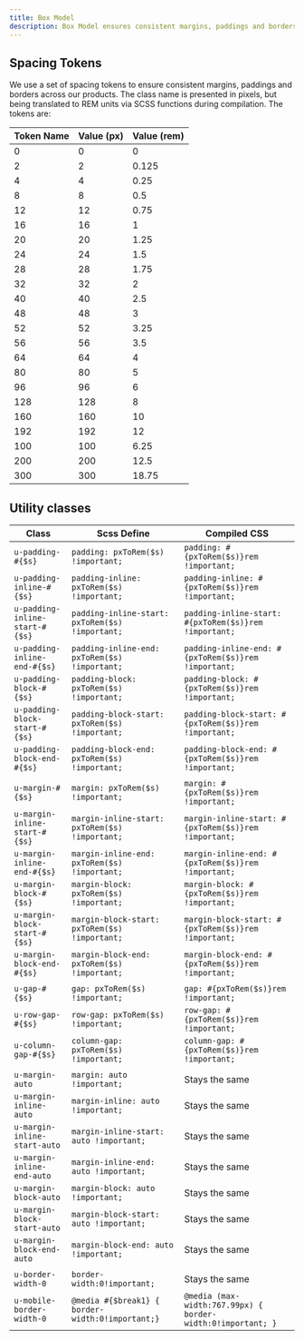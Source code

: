 ```yaml
---
title: Box Model
description: Box Model ensures consistent margins, paddings and borders across our products. The class name is presented in pixels, but being translated to REM units via Scss functions during compilation.
---
```


## Spacing Tokens

We use a set of spacing tokens to ensure consistent margins, paddings and borders across our products. The class name is presented in pixels, but being translated to REM units via SCSS functions during compilation.
The tokens are:


| Token Name | Value (px) | Value (rem) |
| ---------- | ---------- | ----------- |
| 0          | 0          | 0           |
| 2          | 2          | 0.125       |
| 4          | 4          | 0.25        |
| 8          | 8          | 0.5         |
| 12         | 12         | 0.75        |
| 16         | 16         | 1           |
| 20         | 20         | 1.25        |
| 24         | 24         | 1.5         |
| 28         | 28         | 1.75        |
| 32         | 32         | 2           |
| 40         | 40         | 2.5         |
| 48         | 48         | 3           |
| 52         | 52         | 3.25        |
| 56         | 56         | 3.5         |
| 64         | 64         | 4           |
| 80         | 80         | 5           |
| 96         | 96         | 6           |
| 128        | 128        | 8           |
| 160        | 160        | 10          |
| 192        | 192        | 12          |
| 100        | 100        | 6.25        |
| 200        | 200        | 12.5        |
| 300        | 300        | 18.75       |


## Utility classes

| Class              | Scss Define                            | Compiled CSS                             |
| ------------------ | -------------------------------------- | ---------------------------------------- |
| `u-padding-#{$s}`  | `padding: pxToRem($s) !important;`     | `padding: #{pxToRem($s)}rem !important;` |
| `u-padding-inline-#{$s}`  | `padding-inline: pxToRem($s) !important;`     | `padding-inline: #{pxToRem($s)}rem !important;` |
| `u-padding-inline-start-#{$s}`  | `padding-inline-start: pxToRem($s) !important;`     | `padding-inline-start: #{pxToRem($s)}rem !important;` |
| `u-padding-inline-end-#{$s}`  | `padding-inline-end: pxToRem($s) !important;`     | `padding-inline-end: #{pxToRem($s)}rem !important;` |
| `u-padding-block-#{$s}`  | `padding-block: pxToRem($s) !important;`     | `padding-block: #{pxToRem($s)}rem !important;` |
| `u-padding-block-start-#{$s}`  | `padding-block-start: pxToRem($s) !important;`     | `padding-block-start: #{pxToRem($s)}rem !important;` |
| `u-padding-block-end-#{$s}`  | `padding-block-end: pxToRem($s) !important;`     | `padding-block-end: #{pxToRem($s)}rem !important;` |
| | | |
| `u-margin-#{$s}`   | `margin: pxToRem($s) !important;`      | `margin: #{pxToRem($s)}rem !important;`  |
| `u-margin-inline-start-#{$s}`   | `margin-inline-start: pxToRem($s) !important;`      | `margin-inline-start: #{pxToRem($s)}rem !important;`  |
| `u-margin-inline-end-#{$s}`   | `margin-inline-end: pxToRem($s) !important;`      | `margin-inline-end: #{pxToRem($s)}rem !important;`  |
| `u-margin-block-#{$s}`   | `margin-block: pxToRem($s) !important;`      | `margin-block: #{pxToRem($s)}rem !important;`  |
| `u-margin-block-start-#{$s}`   | `margin-block-start: pxToRem($s) !important;`      | `margin-block-start: #{pxToRem($s)}rem !important;`  |
| `u-margin-block-end-#{$s}`   | `margin-block-end: pxToRem($s) !important;`      | `margin-block-end: #{pxToRem($s)}rem !important;`  |
| | | |
| `u-gap-#{$s}`   | `gap: pxToRem($s) !important;`      | `gap: #{pxToRem($s)}rem !important;`  |
| `u-row-gap-#{$s}`   | `row-gap: pxToRem($s) !important;`      | `row-gap: #{pxToRem($s)}rem !important;`  |
| `u-column-gap-#{$s}`   | `column-gap: pxToRem($s) !important;`      | `column-gap: #{pxToRem($s)}rem !important;`  |
| | | |
| `u-margin-auto`    | `margin: auto !important;`             | Stays the same               |
| `u-margin-inline-auto`    | `margin-inline: auto !important;`             | Stays the same               |
| `u-margin-inline-start-auto`    | `margin-inline-start: auto !important;`             | Stays the same               |
| `u-margin-inline-end-auto`    | `margin-inline-end: auto !important;`             | Stays the same               |
| `u-margin-block-auto`    | `margin-block: auto !important;`             | Stays the same               |
| `u-margin-block-start-auto`    | `margin-block-start: auto !important;`             | Stays the same               |
| `u-margin-block-end-auto`    | `margin-block-end: auto !important;`             | Stays the same               |
|                                    |                                              |                                          |
| `u-border-width-0`                 |  `border-width:0!important;`                 |  Stays the same                          |
| `u-mobile-border-width-0`          |  `@media #{$break1} { border-width:0!important;}`| `@media (max-width:767.99px) { border-width:0!important; }`                                         |


<CodePreview>
  <div class="box u-margin-block-start-32 u-padding-block-end-56"></div>
</CodePreview>
